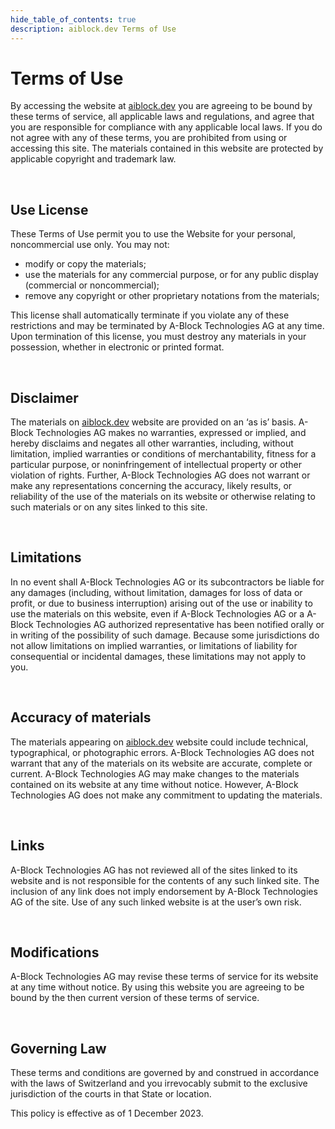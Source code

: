 ```yaml
--- 
hide_table_of_contents: true
description: aiblock.dev Terms of Use
---
```


# Terms of Use

By accessing the website at [aiblock.dev](https://aiblock.dev/) you are agreeing to be bound by these terms of service, all applicable laws and regulations, and agree that you are responsible for compliance with any applicable local laws. If you do not agree with any of these terms, you are prohibited from using or accessing this site. The materials contained in this website are protected by applicable copyright and trademark law.

<br/>

## Use License

These Terms of Use permit you to use the Website for your personal, noncommercial use only. You may not:

- modify or copy the materials;
- use the materials for any commercial purpose, or for any public display (commercial or noncommercial);
- remove any copyright or other proprietary notations from the materials;

This license shall automatically terminate if you violate any of these restrictions and may be terminated by A-Block Technologies AG at any time. Upon termination of this license, you must destroy any materials in your possession, whether in electronic or printed format.

<br/>

## Disclaimer

The materials on [aiblock.dev](https://aiblock.dev/) website are provided on an ‘as is’ basis. A-Block Technologies AG makes no warranties, expressed or implied, and hereby disclaims and negates all other warranties, including, without limitation, implied warranties or conditions of merchantability, fitness for a particular purpose, or noninfringement of intellectual property or other violation of rights. Further, A-Block Technologies AG does not warrant or make any representations concerning the accuracy, likely results, or reliability of the use of the materials on its website or otherwise relating to such materials or on any sites linked to this site.

<br/>

## Limitations

In no event shall A-Block Technologies AG or its subcontractors be liable for any damages (including, without limitation, damages for loss of data or profit, or due to business interruption) arising out of the use or inability to use the materials on this website, even if A-Block Technologies AG or a A-Block Technologies AG authorized representative has been notified orally or in writing of the possibility of such damage. Because some jurisdictions do not allow limitations on implied warranties, or limitations of liability for consequential or incidental damages, these limitations may not apply to you.

<br/>

## Accuracy of materials

The materials appearing on [aiblock.dev](https://aiblock.dev/) website could include technical, typographical, or photographic errors. A-Block Technologies AG does not warrant that any of the materials on its website are accurate, complete or current. A-Block Technologies AG may make changes to the materials contained on its website at any time without notice. However, A-Block Technologies AG does not make any commitment to updating the materials.

<br/>

## Links

A-Block Technologies AG has not reviewed all of the sites linked to its website and is not responsible for the contents of any such linked site. The inclusion of any link does not imply endorsement by A-Block Technologies AG of the site. Use of any such linked website is at the user’s own risk.

<br/>

## Modifications

A-Block Technologies AG may revise these terms of service for its website at any time without notice. By using this website you are agreeing to be bound by the then current version of these terms of service.

<br/>

## Governing Law

These terms and conditions are governed by and construed in accordance with the laws of Switzerland and you irrevocably submit to the exclusive jurisdiction of the courts in that State or location.

This policy is effective as of 1 December 2023.